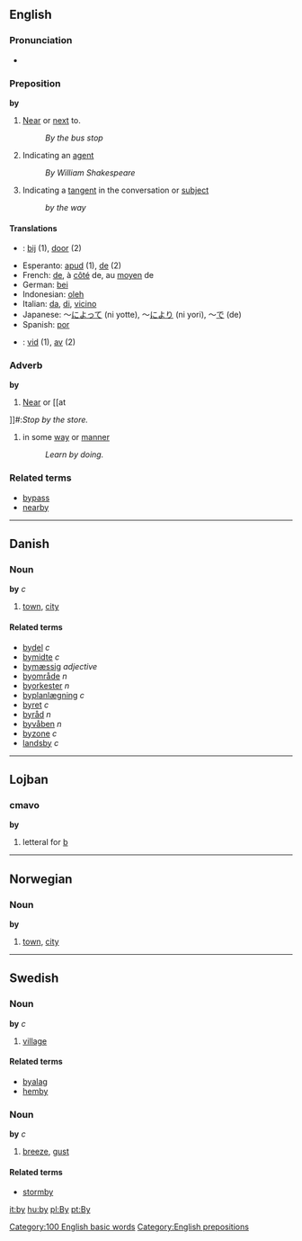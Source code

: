 ==English==
===Pronunciation===
*{{audio|en-us-by.ogg|Audio (US)}}

=== Preposition ===
'''by'''

# [[Near]] or [[next]] to.
#:''By the bus stop''
# Indicating an [[agent]]
#:''By William Shakespeare''
# Indicating a [[tangent]] in the conversation or [[subject]]
#:''by the way''

==== Translations ====
*{{nl}}: [[bij]] (1), [[door]] (2)
*Esperanto: [[apud]] (1), [[de]] (2)
*French: [[de#French|de]], à [[côté]] de, au [[moyen]] de
*German: [[bei]]
*Indonesian: [[oleh]]
*Italian: [[da#Italian|da]], [[di#Italian|di]], [[vicino]]
*Japanese: ～[[によって]] (ni yotte), ～[[により]] (ni yori), ～[[で]] (de)
*Spanish: [[por]]
*{{sv}}: [[vid]] (1), [[av]] (2)

===Adverb===
'''by'''

#[[Near]] or [[at
]]#:''Stop by the store.''
#in some [[way]] or [[manner]]
#:''Learn by doing.''

===Related terms===
*[[bypass]]
*[[nearby]]

----

==Danish==
===Noun===
'''by''' ''c''

# [[town]], [[city]]

====Related terms====
*[[bydel]] ''c''
*[[bymidte]] ''c''
*[[bymæssig]] ''adjective''
*[[byområde]] ''n''
*[[byorkester]] ''n''
*[[byplanlægning]] ''c''
*[[byret]] ''c''
*[[byråd]] ''n''
*[[byvåben]] ''n''
*[[byzone]] ''c''
*[[landsby]] ''c''

----

==Lojban==
===cmavo===
'''by'''

#letteral for [[b]]

----

==Norwegian==
===Noun===
'''by'''

# [[town]], [[city]]

----

==Swedish==
===Noun===
'''by''' ''c''

# [[village]]

====Related terms====
*[[byalag]]
*[[hemby]]

===Noun===
'''by''' ''c''

# [[breeze]], [[gust]]

====Related terms====
*[[stormby]]

[[Category:100 English basic words]]
[[Category:English prepositions]]

[[it:by]]
[[hu:by]]
[[pl:By]]
[[pt:By]]